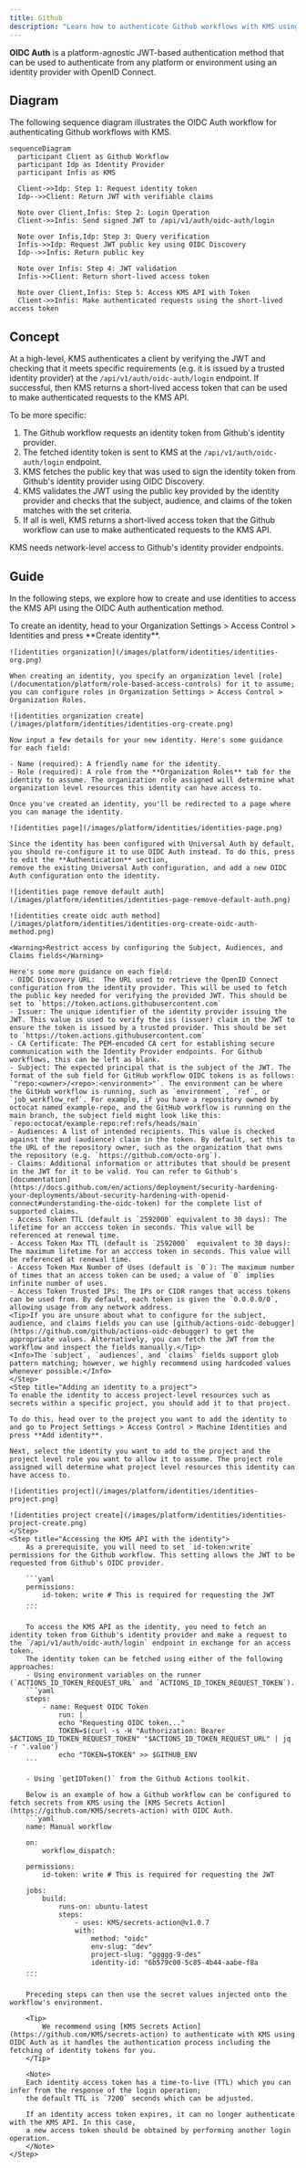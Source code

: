 ```yaml
---
title: Github
description: "Learn how to authenticate Github workflows with KMS using OpenID Connect (OIDC)."
---
```


**OIDC Auth** is a platform-agnostic JWT-based authentication method that can be used to authenticate from any platform or environment using an identity provider with OpenID Connect.

## Diagram

The following sequence diagram illustrates the OIDC Auth workflow for authenticating Github workflows with KMS.

```mermaid
sequenceDiagram
  participant Client as Github Workflow
  participant Idp as Identity Provider
  participant Infis as KMS

  Client->>Idp: Step 1: Request identity token
  Idp-->>Client: Return JWT with verifiable claims

  Note over Client,Infis: Step 2: Login Operation
  Client->>Infis: Send signed JWT to /api/v1/auth/oidc-auth/login

  Note over Infis,Idp: Step 3: Query verification
  Infis->>Idp: Request JWT public key using OIDC Discovery
  Idp-->>Infis: Return public key

  Note over Infis: Step 4: JWT validation
  Infis->>Client: Return short-lived access token

  Note over Client,Infis: Step 5: Access KMS API with Token
  Client->>Infis: Make authenticated requests using the short-lived access token
```

## Concept

At a high-level, KMS authenticates a client by verifying the JWT and checking that it meets specific requirements (e.g. it is issued by a trusted identity provider) at the `/api/v1/auth/oidc-auth/login` endpoint. If successful,
then KMS returns a short-lived access token that can be used to make authenticated requests to the KMS API.

To be more specific:

1. The Github workflow requests an identity token from Github's identity provider.
2. The fetched identity token is sent to KMS at the `/api/v1/auth/oidc-auth/login` endpoint.
3. KMS fetches the public key that was used to sign the identity token from Github's identity provider using OIDC Discovery.
4. KMS validates the JWT using the public key provided by the identity provider and checks that the subject, audience, and claims of the token matches with the set criteria.
5. If all is well, KMS returns a short-lived access token that the Github workflow can use to make authenticated requests to the KMS API.

<Note>
  KMS needs network-level access to Github's identity provider endpoints.
</Note>

## Guide

In the following steps, we explore how to create and use identities to access the KMS API using the OIDC Auth authentication method.

<Steps>
    <Step title="Creating an identity">
    To create an identity, head to your Organization Settings > Access Control > Identities and press **Create identity**.

    ![identities organization](/images/platform/identities/identities-org.png)

    When creating an identity, you specify an organization level [role](/documentation/platform/role-based-access-controls) for it to assume; you can configure roles in Organization Settings > Access Control > Organization Roles.

    ![identities organization create](/images/platform/identities/identities-org-create.png)

    Now input a few details for your new identity. Here's some guidance for each field:

    - Name (required): A friendly name for the identity.
    - Role (required): A role from the **Organization Roles** tab for the identity to assume. The organization role assigned will determine what organization level resources this identity can have access to.

    Once you've created an identity, you'll be redirected to a page where you can manage the identity.

    ![identities page](/images/platform/identities/identities-page.png)

    Since the identity has been configured with Universal Auth by default, you should re-configure it to use OIDC Auth instead. To do this, press to edit the **Authentication** section,
    remove the existing Universal Auth configuration, and add a new OIDC Auth configuration onto the identity.

    ![identities page remove default auth](/images/platform/identities/identities-page-remove-default-auth.png)

    ![identities create oidc auth method](/images/platform/identities/identities-org-create-oidc-auth-method.png)

    <Warning>Restrict access by configuring the Subject, Audiences, and Claims fields</Warning>

    Here's some more guidance on each field:
    - OIDC Discovery URL:  The URL used to retrieve the OpenID Connect configuration from the identity provider. This will be used to fetch the public key needed for verifying the provided JWT. This should be set to `https://token.actions.githubusercontent.com`
    - Issuer: The unique identifier of the identity provider issuing the JWT. This value is used to verify the iss (issuer) claim in the JWT to ensure the token is issued by a trusted provider. This should be set to `https://token.actions.githubusercontent.com`
    - CA Certificate: The PEM-encoded CA cert for establishing secure communication with the Identity Provider endpoints. For Github workflows, this can be left as blank.
    - Subject: The expected principal that is the subject of the JWT. The format of the sub field for GitHub workflow OIDC tokens is as follows: `"repo:<owner>/<repo>:<environment>"`. The environment can be where the GitHub workflow is running, such as `environment`, `ref`, or `job_workflow_ref`. For example, if you have a repository owned by octocat named example-repo, and the GitHub workflow is running on the main branch, the subject field might look like this: `repo:octocat/example-repo:ref:refs/heads/main`
    - Audiences: A list of intended recipients. This value is checked against the aud (audience) claim in the token. By default, set this to the URL of the repository owner, such as the organization that owns the repository (e.g. `https://github.com/octo-org`).
    - Claims: Additional information or attributes that should be present in the JWT for it to be valid. You can refer to Github's [documentation](https://docs.github.com/en/actions/deployment/security-hardening-your-deployments/about-security-hardening-with-openid-connect#understanding-the-oidc-token) for the complete list of supported claims.
    - Access Token TTL (default is `2592000` equivalent to 30 days): The lifetime for an acccess token in seconds. This value will be referenced at renewal time.
    - Access Token Max TTL (default is `2592000`  equivalent to 30 days): The maximum lifetime for an acccess token in seconds. This value will be referenced at renewal time.
    - Access Token Max Number of Uses (default is `0`): The maximum number of times that an access token can be used; a value of `0` implies infinite number of uses.
    - Access Token Trusted IPs: The IPs or CIDR ranges that access tokens can be used from. By default, each token is given the `0.0.0.0/0`, allowing usage from any network address.
    <Tip>If you are unsure about what to configure for the subject, audience, and claims fields you can use [github/actions-oidc-debugger](https://github.com/github/actions-oidc-debugger) to get the appropriate values. Alternatively, you can fetch the JWT from the workflow and inspect the fields manually.</Tip>
    <Info>The `subject`, `audiences`, and `claims` fields support glob pattern matching; however, we highly recommend using hardcoded values whenever possible.</Info>
    </Step>
    <Step title="Adding an identity to a project">
    To enable the identity to access project-level resources such as secrets within a specific project, you should add it to that project.

    To do this, head over to the project you want to add the identity to and go to Project Settings > Access Control > Machine Identities and press **Add identity**.

    Next, select the identity you want to add to the project and the project level role you want to allow it to assume. The project role assigned will determine what project level resources this identity can have access to.

    ![identities project](/images/platform/identities/identities-project.png)

    ![identities project create](/images/platform/identities/identities-project-create.png)
    </Step>
    <Step title="Accessing the KMS API with the identity">
        As a prerequisite, you will need to set `id-token:write` permissions for the Github workflow. This setting allows the JWT to be requested from Github's OIDC provider.

        ```yaml
        permissions:
            id-token: write # This is required for requesting the JWT
        ...
        ```

        To access the KMS API as the identity, you need to fetch an identity token from Github's identity provider and make a request to the `/api/v1/auth/oidc-auth/login` endpoint in exchange for an access token.
        The identity token can be fetched using either of the following approaches:
        - Using environment variables on the runner (`ACTIONS_ID_TOKEN_REQUEST_URL` and `ACTIONS_ID_TOKEN_REQUEST_TOKEN`).
        ```yaml
        steps:
            - name: Request OIDC Token
                run: |
                echo "Requesting OIDC token..."
                TOKEN=$(curl -s -H "Authorization: Bearer $ACTIONS_ID_TOKEN_REQUEST_TOKEN" "$ACTIONS_ID_TOKEN_REQUEST_URL" | jq -r '.value')
                echo "TOKEN=$TOKEN" >> $GITHUB_ENV
        ```

        - Using `getIDToken()` from the Github Actions toolkit.

        Below is an example of how a Github workflow can be configured to fetch secrets from KMS using the [KMS Secrets Action](https://github.com/KMS/secrets-action) with OIDC Auth.
        ```yaml
        name: Manual workflow

        on:
            workflow_dispatch:

        permissions:
            id-token: write # This is required for requesting the JWT

        jobs:
            build:
                runs-on: ubuntu-latest
                steps:
                    - uses: KMS/secrets-action@v1.0.7
                    with:
                        method: "oidc"
                        env-slug: "dev"
                        project-slug: "ggggg-9-des"
                        identity-id: "6b579c00-5c85-4b44-aabe-f8a
        ...
        ```

        Preceding steps can then use the secret values injected onto the workflow's environment.

        <Tip>
            We recommend using [KMS Secrets Action](https://github.com/KMS/secrets-action) to authenticate with KMS using OIDC Auth as it handles the authentication process including the fetching of identity tokens for you.
        </Tip>

        <Note>
        Each identity access token has a time-to-live (TTL) which you can infer from the response of the login operation;
        the default TTL is `7200` seconds which can be adjusted.

        If an identity access token expires, it can no longer authenticate with the KMS API. In this case,
        a new access token should be obtained by performing another login operation.
        </Note>
    </Step>

</Steps>
